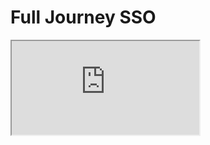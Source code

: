 

<Meta title="Example/Full Journey SSO" />

# Full Journey SSO

<iframe
  src="https://codesandbox.io/embed/github/swch/Strivve-UX-Components/tree/master/examples/next-js?fontsize=14&hidenavigation=1&theme=dark"
  style={{ width: '100%', height: '500px', background: 'black', border: '0', borderRadius: '4px', overflow: 'hidden' }}
  title="swch/Strivve-UX-Components: next-js"
  allow="accelerometer; ambient-light-sensor; camera; encrypted-media; geolocation; gyroscope; hid; microphone; midi; payment; usb; vr; xr-spatial-tracking"
  sandbox="allow-forms allow-modals allow-popups allow-presentation allow-same-origin allow-scripts"
/>